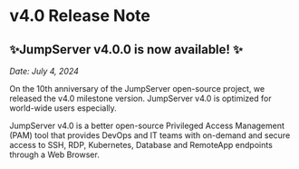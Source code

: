 # v4.0 Release Note

## ✨JumpServer v4.0.0 is now available!  ✨ 

_Date: July 4, 2024_

On the 10th anniversary of the JumpServer open-source project, we released the v4.0 milestone version. JumpServer v4.0 is optimized for world-wide users especially.

JumpServer v4.0 is a better open-source Privileged Access Management (PAM) tool that provides DevOps and IT teams with on-demand and secure access to SSH, RDP, Kubernetes, Database and RemoteApp endpoints through a Web Browser.
